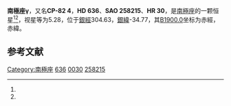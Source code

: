 {{Starbox begin
| name = 南極座γ
}}
{{Starbox observe
| epoch = [[J2000.0|J2000.0]]
| constell = [[南極座|南極座]]<ref name=SIMBAD>{{cite web
 | url=http://simbad.u-strasbg.fr/simbad/sim-id?Ident=HR+30
 | title=Pulsating variable Star
 | publisher=Centre de Données astronomiques de Strasbourg
 | work=SIMBAD
 | accessdate=2012-07-13
 | archive-date=2019-09-17
 | archive-url=https://web.archive.org/web/20190917043233/http://simbad.u-strasbg.fr/simbad/sim-id?Ident=HR+30
 }}</ref><ref name=DATA>{{cite web
 | url=http://vizier.u-strasbg.fr/viz-bin/VizieR-5?-out.add=.&-source=5050&-corr=PK=HR&-out.max=9999&HR=30
 | title=VizieR Detailed Page
 | accessdate=2012-07-13
 | archive-date=2016-03-04
 | archive-url=https://web.archive.org/web/20160304201830/http://vizier.u-strasbg.fr/viz-bin/VizieR-5?-out.add=.&-source=5050&-corr=PK=HR&-out.max=9999&HR=30
 | dead-url=no
 }}</ref>
| 星官 = 
| ra = {{RA|0|10|2.1}}<ref name=SIMBAD /><ref name=DATA />
| dec = {{DEC|-82|13|26}}<ref name=SIMBAD /><ref name=DATA />
| appmag_v = 5.28<ref name=SIMBAD /><ref name=DATA />
}}
{{Starbox character
| class = G8III<ref name=SIMBAD /><ref name=DATA />
| b-v = 1.05<ref name=SIMBAD /><ref name=DATA />
| u-b = 0.92<ref name=SIMBAD /><ref name=DATA />
| r-i = <ref name=SIMBAD /><ref name=DATA />
| variable = 
}}
{{Starbox astrometry
| radial_v = 0.92
| prop_mo_ra = 15
| parallax = 
| p_error = 
}}
{{Starbox catalog
| names =CP-82 4，[[SAO星表|SAO]] 258215，[[HD星表|HD]] 636，[[HR星表|HR]] 30}}
{{Starbox reference |Simbad=HR+30}}
{{Starbox end}}

'''南極座γ'''，又名'''CP-82 4'''，'''HD 636'''、'''SAO 258215'''、'''HR 30'''，是[[南極座|南極座]]的一颗恒星<ref name=SIMBAD /><ref name=DATA />，视星等为5.28，位于[[銀道座標系|銀經]]304.63，[[銀道座標系|銀緯]]-34.77，其[[B1900.0|B1900.0]]坐标为赤經{{RA|0|5|30.4}}，赤緯{{DEC|-82|-34.77|48}}。

== 参考文献 ==
{{reflist}}

{{star-stub}}

{{南極座恒星}}
[[Category:南極座|Category:南極座]]
[[Category:HD和HDE天體|636]]
[[Category:HR天體|0030]]
[[Category:SAO天體|258215]]